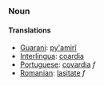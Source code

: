 ===Noun===
====Translations====
*[[Guarani]]: [[py'amirĩ]]
*[[Interlingua]]: [[coardia]]
*[[Portuguese]]: [[covardia]] ''f''
*[[Romanian]]: [[laşitate]] ''f''